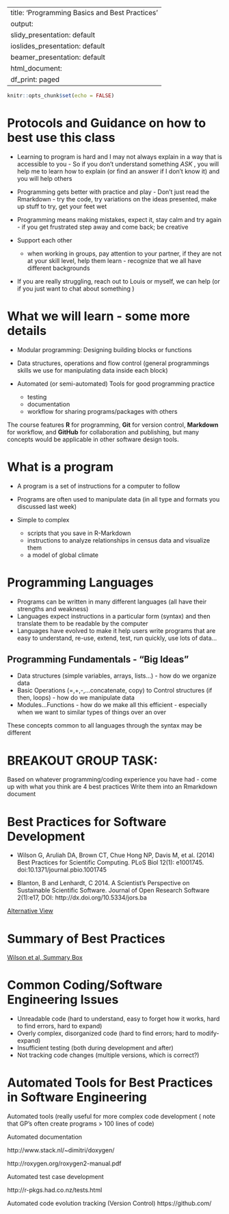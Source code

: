 
---
title: 'Programming Basics and Best Practices'
output:
  slidy_presentation: default
  ioslides_presentation: default
  beamer_presentation: default
  html_document:
    df_print: paged
---

```r
knitr::opts_chunk$set(echo = FALSE)
```

# Protocols and Guidance on how to best use this class

*  Learning to program is hard and I may not always explain in a way that is accessible to you - So if you don't understand something *ASK* , you will help me to learn how to explain (or find an answer if I don't know it) and you will help others

* Programming gets better with practice and play - Don't just read the Rmarkdown - try the code, try variations on the ideas presented, make up stuff to try, get your feet wet 

* Programming means making mistakes, expect it, stay calm and try again - if you get frustrated step away and come back; be creative


* Support each other 
  * when working in groups, pay attention to your partner, if they are not at your skill level, help them learn - recognize that we all have different backgrounds
  

* If you are really struggling, reach out to Louis or myself, we can help
(or if you just want to chat about something ) 





# What we will learn - some  more details

* Modular programming: Designing building blocks or functions

* Data structures, operations and flow control (general programmings skills we use for manipulating data inside each block)

* Automated (or semi-automated) Tools for good programming practice
  * testing
  * documentation
  * workflow for sharing programs/packages with others
  

The course features **R** for programming, **Git** for version control, **Markdown** for workflow, and **GitHub** for collaboration and publishing, but many concepts would be applicable in other software design tools.




# What is a program

* A program is a set of instructions for a computer to follow
* Programs are often used to manipulate data (in all type and formats you discussed last week)
* Simple to complex

    + scripts that you save in R-Markdown
    + instructions to analyze relationships in census data and visualize them
    + a model of global climate
 
# Programming Languages

* Programs can be written in many different languages (all have their strengths and weakness)
* Languages expect instructions in a particular form (syntax) and then translate them to be readable by the computer
* Languages have evolved to make it help users write programs that are easy to understand, re-use, extend, test, run quickly, use lots of data...

## Programming Fundamentals - "Big Ideas"

* Data structures (simple variables, arrays, lists...) - how do we organize data
*  Basic Operations (=,+,-,...concatenate, copy)  to Control structures (if then, loops) - how do we manipulate data
* Modules...Functions - how do we make all this efficient - especially when we want to similar types of things over an over

These concepts common to all languages through the syntax may be different




# BREAKOUT GROUP TASK:
  Based on whatever programming/coding experience you have had - come up with what you think are 4 best practices
  Write them into an Rmarkdown document

  
# Best Practices for Software Development 


* Wilson G, Aruliah DA, Brown CT, Chue Hong NP, Davis M, et al. (2014) Best Practices for Scientific Computing. PLoS Biol 12(1): e1001745. doi:10.1371/journal.pbio.1001745

*  Blanton, B and Lenhardt, C 2014. A Scientist’s Perspective on Sustainable Scientific Software. Journal of Open Research Software 2(1):e17, DOI: http://dx.doi.org/10.5334/jors.ba

[Alternative View](http://simpleprogrammer.com/2013/02/17/principles-are-timeless-best-practices-are-fads/)

# Summary of Best Practices

[Wilson et al, Summary Box](https://journals.plos.org/plosbiology/article?id=10.1371/journal.pbio.1001745#pbio-1001745-box001)
  

# Common Coding/Software Engineering Issues

* Unreadable code (hard to understand, easy to forget how it works, hard to find errors, hard to expand)
* Overly complex, disorganized code (hard to find errors; hard to modify-expand)
* Insufficient testing (both during development and after)
* Not tracking code changes (multiple versions, which is correct?)


# Automated Tools for Best Practices in Software Engineering

Automated tools (really useful for more complex code development
( note that GP’s often create programs > 100 lines of code)

Automated documentation

http://www.stack.nl/~dimitri/doxygen/

http://roxygen.org/roxygen2-manual.pdf 

Automated test case development

http://r-pkgs.had.co.nz/tests.html


Automated code evolution tracking (Version Control)
https://github.com/


